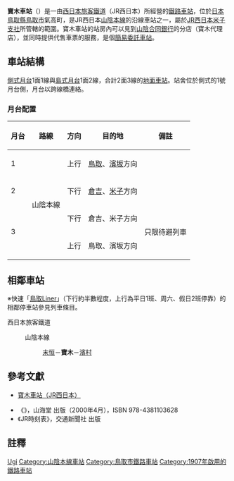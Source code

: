 {{noteTA
|T=zh-tw:寶木車站;zh-hk:寶木站; zh-cn:宝木站;
|1=zh-tw:寶木車站;zh-hk:寶木站; zh-cn:宝木站;
}}
{{日本車站資訊
|公司色 = #0072bc
|文字色 = 
|站名 = 寶木車站
|圖片 =宝木駅 - panoramio.jpg
|pxl = 
|圖片說明 =
|日文原名 =宝木
|平假名 =ほうぎ 
|羅馬拼音 =Hōgi
|副站名 = 
|所屬公司 = [[西日本旅客鐵道|西日本旅客鐵道]]（JR西日本）
|電報略號 =ホキ
|車站編號 =
|所在地 = [[鳥取縣|鳥取縣]][[鳥取市|鳥取市]]氣高町<br>寶木1142番
|車站構造 = [[地面車站|地面車站]]
|月台配置 = 2面3線
|所屬路線 = {{JR西路線記號|S|A}} [[山陰本線|山陰本線]]
|前一站 = [[末恆車站|末恆]]
|前一站距離 =5.1
|後一站距離=2.9
|後一站 =[[濱村車站|濱村]]
|距離 = 244.7
|起點站 = [[京都車站|京都]]
|啟用年月日 = 1907年（[[明治|明治]]40年）4月28日
|廢站年月日 = 
|上下車人次 =
|統計年度 =
|轉車 =
|備註 = [[簡易委託車站|簡易委託車站]]
}}
'''寶木車站'''（{{jpn|j=宝木駅|hg=ほうぎえき|rm=Hōgi eki|f=y}}）是一由[[西日本旅客鐵道|西日本旅客鐵道]]（JR西日本）所經營的[[鐵路車站|鐵路車站]]，位於[[日本|日本]][[鳥取縣|鳥取縣]][[鳥取市|鳥取市]]氣高町，是JR西日本[[山陰本線|山陰本線]]的沿線車站之一，屬於[[西日本旅客鐵道米子支社|JR西日本米子支社]]所管轄的範圍。寶木車站的站房內可以見到[[山陰合同銀行|山陰合同銀行]]的分店（寶木代理店），並同時提供代售車票的服務，是個[[簡易委託車站|簡易委託車站]]。
== 車站結構 ==
[[側式月台|側式月台]]1面1線與[[島式月台|島式月台]]1面2線，合計2面3線的[[地面車站|地面車站]]。站舍位於側式的1號月台側，月台以跨線橋連絡。
=== 月台配置 ===
{| class="wikitable"
!月台<!--事業者側による呼称--->!!路線!!方向!!目的地!!備註
|-
! 1
| rowspan=4|{{JR西路線記號|S|A}} 山陰本線
| style="text-align:center" | 上行
| [[鳥取站|鳥取]]、[[濱坂站|濱坂]]方向
| 
|-
! 2
| style="text-align:center" | 下行
| [[倉吉站|倉吉]]、[[米子站|米子]]方向
| 
|-
! rowspan=2 | 3
| style="text-align:center" | 下行
| 倉吉、米子方向
|rowspan=2| 只限待避列車
|-
| style="text-align:center" | 上行
| 鳥取、濱坂方向
|}
== 相鄰車站 ==
※快速「[[鳥取Liner|鳥取Liner]]」（下行約半數程度，上行為平日1班、周六、假日2班停靠）的相鄰停車站參見列車條目。
; 西日本旅客鐵道
: {{JR西路線記號|S|A}} 山陰本線
:: [[末恒站|末恒]]－'''寶木'''－[[濱村站|濱村]]

==參考文獻==
*{{ja}}[http://www.jr-odekake.net/eki/top.php?id=0640710 寶木車站（JR西日本）] {{Wayback|url=http://www.jr-odekake.net/eki/top.php?id=0640710 |date=20160306094216 }}
* 《{{lang|ja|JR西日本 ― 全51線区の駅・運転・車両のすべてを徹底解説}}》，山海堂 出版（2000年4月），ISBN 978-4381103628
* 《JR時刻表》，交通新聞社 出版

==註釋==
<references/>


{{山陰本線 (鳥取地區)}}

{{DEFAULTSORT:Hogi}}
[[Category:日本鐵路車站_Ho|Ugi]]
[[Category:山陰本線車站|Category:山陰本線車站]]
[[Category:鳥取市鐵路車站|Category:鳥取市鐵路車站]]
[[Category:1907年啟用的鐵路車站|Category:1907年啟用的鐵路車站]]